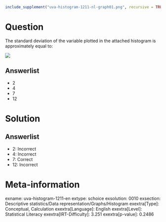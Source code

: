 ```r
include_supplement("uva-histogram-1211-nl-graph01.png", recursive = TRUE)
```

Question
========

The standard deviation of the variable plotted in the attached histogram is approximately equal to:

![](uva-histogram-1211-nl-graph01.png)

Answerlist
----------

* 2
* 4
* 7
* 12

Solution
========

Answerlist
----------

* 2: Incorrect
* 4: Incorrect
* 7: Correct
* 12: Incorrect

Meta-information
================
exname: uva-histogram-1211-en
extype: schoice
exsolution: 0010
exsection: Descriptive statistics/Data representation/Graphs/Histogram
exextra[Type]: Conceptual, Calculation
exextra[Language]: English
exextra[Level]: Statistical Literacy
exextra[IRT-Difficulty]: 3.251
exextra[p-value]: 0.2486

